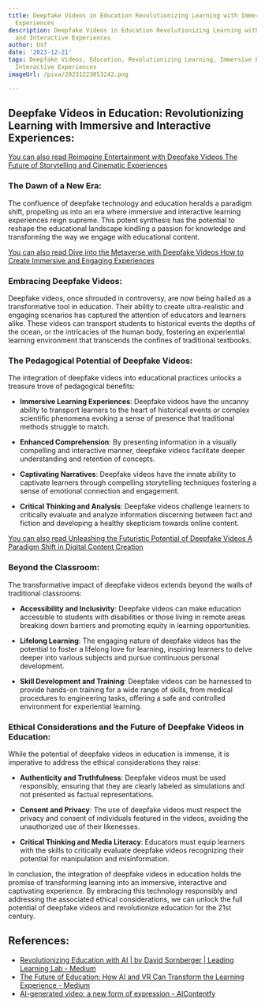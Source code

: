 ```yaml
---
title: Deepfake Videos in Education Revolutionizing Learning with Immersive and Interactive
  Experiences
description: Deepfake Videos in Education Revolutionizing Learning with Immersive
  and Interactive Experiences
author: Usf
date: '2023-12-21'
tags: Deepfake Videos, Education, Revolutionizing Learning, Immersive Experiences,
  Interactive Experiences
imageUrl: /pixa/20231223053242.png

---
```

## Deepfake Videos in  Education: Revolutionizing Learning with Immersive and Interactive Experiences:

[You can also read Reimagine Entertainment with Deepfake Videos The  Future  of  Storytelling and Cinematic Experiences](Reimagine%20Entertainment%20with%20Deepfake%20Videos%20The%20Future%20of%20Storytelling%20and%20Cinematic%20Experiences)


### The Dawn of a New Era:

The confluence  of deepfake technology and education heralds a paradigm shift, propelling us into an era where immersive and interactive learning experiences reign  supreme.  This potent synthesis has the potential to reshape the educational landscape kindling a passion for knowledge and transforming  the way we engage with educational content.

[You can also read Dive into the Metaverse  with Deepfake Videos How to Create Immersive and Engaging Experiences](Dive%20into%20the%20Metaverse%20with%20Deepfake%20Videos%20How%20to%20Create%20Immersive%20and%20Engaging%20Experiences)


### Embracing Deepfake Videos:

Deepfake videos, once shrouded in controversy, are now being hailed as a transformative tool in education. Their ability to create ultra-realistic and  engaging scenarios has captured the attention  of educators and learners alike. These videos can transport  students to historical events the depths of  the  ocean, or  the intricacies of the human body, fostering an experiential learning environment that transcends the confines of traditional textbooks.

###  The  Pedagogical Potential  of Deepfake Videos:

The integration of deepfake videos into educational practices unlocks  a treasure trove of pedagogical benefits:

- **Immersive Learning Experiences**:
 Deepfake videos have the  uncanny ability to transport learners to the heart of historical events or complex scientific phenomena evoking a sense of presence  that traditional methods struggle to match.

- **Enhanced Comprehension**:
 By presenting information in a visually compelling and interactive manner, deepfake videos  facilitate deeper understanding and retention of  concepts.

- **Captivating Narratives**:
 Deepfake videos have the innate ability to captivate learners through compelling storytelling techniques fostering a sense of emotional connection and engagement.

- **Critical Thinking and Analysis**:
 Deepfake videos challenge learners to critically evaluate and analyze information discerning between  fact and fiction and developing  a healthy skepticism towards online content.

[You  can also read Unleashing the Futuristic Potential of Deepfake Videos A Paradigm Shift in Digital Content Creation](Unleashing%20the%20Futuristic%20Potential%20of%20Deepfake%20Videos%20A%20Paradigm%20Shift%20in%20Digital%20Content%20Creation)


###  Beyond  the Classroom:

The transformative  impact of deepfake videos extends beyond the  walls of traditional classrooms:

- **Accessibility and Inclusivity**:
 Deepfake videos can make education accessible to  students  with disabilities or those living in remote areas breaking down barriers and promoting equity in learning opportunities.

- **Lifelong Learning**:
 The engaging nature of deepfake videos has the potential to foster a lifelong love  for learning, inspiring learners  to delve deeper into various subjects and pursue continuous personal development.

-  **Skill Development and Training**:
 Deepfake videos can be harnessed to provide hands-on training for a wide range of skills, from medical procedures to engineering tasks, offering a safe and controlled environment for experiential learning.

### Ethical Considerations and the Future of Deepfake Videos in Education:

While the potential of deepfake videos in education  is immense, it is imperative to  address the ethical considerations  they raise:

- **Authenticity and Truthfulness**:
 Deepfake videos must  be used responsibly, ensuring that  they are clearly labeled  as simulations and not presented as  factual representations.

- **Consent and Privacy**:
 The use of  deepfake videos must respect  the privacy and  consent of individuals  featured in the videos, avoiding the unauthorized use of their  likenesses.

- **Critical  Thinking and Media Literacy**:
 Educators  must equip learners with the skills to critically evaluate  deepfake videos recognizing their potential for manipulation and misinformation.

In conclusion, the integration of deepfake videos in education holds the promise  of transforming learning into an immersive,  interactive and captivating experience. By  embracing this technology responsibly and  addressing the  associated ethical considerations, we can unlock the full potential of deepfake videos and revolutionize education for  the 21st century.

## References:
- [Revolutionizing Education with AI | by David Sornberger | Leading Learning Lab - Medium](https://medium.com/leading-learning-lab/revolutionizing-education-with-ai-6e8c45c674ea)
- [The Future of Education: How AI and VR Can Transform the Learning Experience - Medium](https://medium.com/@dkcgnzhn/the-future-of-education-how-ai-and-vr-can-transform-the-learning-experience-4bbb935c8dc7)
- [AI-generated video: a new form of expression - AIContentfy](https://aicontentfy.com/en/blog/ai-generated-video-new-form-of-expression)
